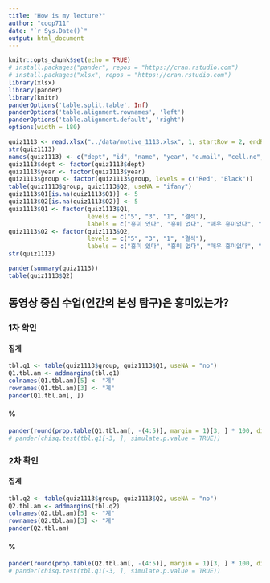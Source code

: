 ```yaml
---
title: "How is my lecture?"
author: "coop711"
date: "`r Sys.Date()`"
output: html_document
---
```


```r
knitr::opts_chunk$set(echo = TRUE)
# install.packages("pander", repos = "https://cran.rstudio.com")
# install.packages("xlsx", repos = "https://cran.rstudio.com")
library(xlsx)
library(pander)
library(knitr)
panderOptions('table.split.table', Inf)
panderOptions('table.alignment.rownames', 'left')
panderOptions('table.alignment.default', 'right')
options(width = 180)
```

```r
quiz1113 <- read.xlsx("../data/motive_1113.xlsx", 1, startRow = 2, endRow = 182, colIndex = c(3:7, 9:12), colClasses = c(rep("character", 9)), stringsAsFactors = FALSE)
str(quiz1113)
names(quiz1113) <- c("dept", "id", "name", "year", "e.mail", "cell.no", "group", "Q1", "Q2")
quiz1113$dept <- factor(quiz1113$dept)
quiz1113$year <- factor(quiz1113$year)
quiz1113$group <- factor(quiz1113$group, levels = c("Red", "Black"))
table(quiz1113$group, quiz1113$Q2, useNA = "ifany")
quiz1113$Q1[is.na(quiz1113$Q1)] <- 5
quiz1113$Q2[is.na(quiz1113$Q2)] <- 5
quiz1113$Q1 <- factor(quiz1113$Q1, 
                      levels = c("5", "3", "1", "결석"), 
                      labels = c("흥미 있다", "흥미 없다", "매우 흥미없다", "결석"))
quiz1113$Q2 <- factor(quiz1113$Q2, 
                      levels = c("5", "3", "1", "결석"), 
                      labels = c("흥미 있다", "흥미 없다", "매우 흥미없다", "결석"))
str(quiz1113)
```

```r
pander(summary(quiz1113))
table(quiz1113$Q2)
```

## 동영상 중심 수업(인간의 본성 탐구)은 흥미있는가?

### 1차 확인

#### 집계

```r
tbl.q1 <- table(quiz1113$group, quiz1113$Q1, useNA = "no")
Q1.tbl.am <- addmargins(tbl.q1)
colnames(Q1.tbl.am)[5] <- "계"
rownames(Q1.tbl.am)[3] <- "계"
pander(Q1.tbl.am[, ])
```

#### %

```r
pander(round(prop.table(Q1.tbl.am[, -(4:5)], margin = 1)[3, ] * 100, digits = 1))
# pander(chisq.test(tbl.q1[-3, ], simulate.p.value = TRUE))
```

### 2차 확인

#### 집계

```r
tbl.q2 <- table(quiz1113$group, quiz1113$Q2, useNA = "no")
Q2.tbl.am <- addmargins(tbl.q2)
colnames(Q2.tbl.am)[5] <- "계"
rownames(Q2.tbl.am)[3] <- "계"
pander(Q2.tbl.am)
```

#### %

```r
pander(round(prop.table(Q2.tbl.am[, -(4:5)], margin = 1)[3, ] * 100, digits = 1))
# pander(chisq.test(tbl.q1[-3, ], simulate.p.value = TRUE))
```

